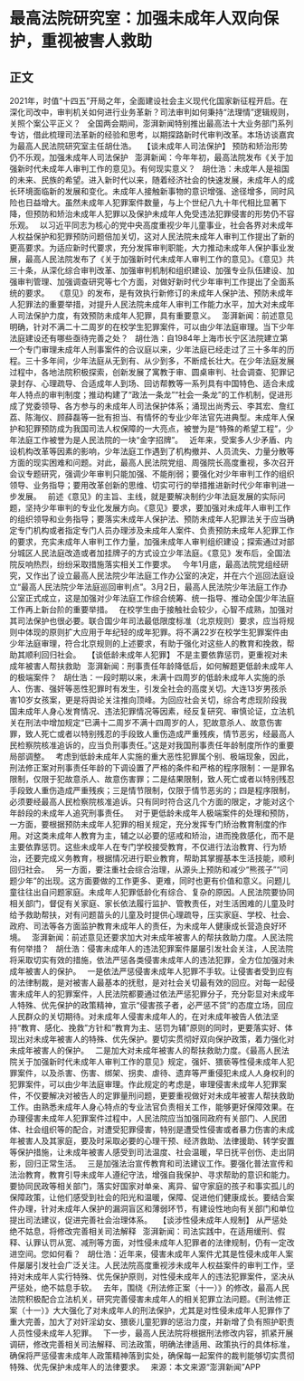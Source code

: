 # 最高法院研究室：加强未成年人双向保护，重视被害人救助
## 正文
2021年，时值“十四五”开局之年，全面建设社会主义现代化国家新征程开启。在深化司改中，审判机关如何进行业务革新？司法审判如何秉持“法理情”逻辑规则，关照个案公平正义？
 
全国两会期间，澎湃新闻特别推出最高法十大业务部门系列专访，借此梳理司法革新的经验和思考，以期探路新时代审判改革。本场访谈嘉宾为最高人民法院研究室主任胡仕浩。
 
【谈未成年人司法保护】
预防和矫治形势仍不乐观，加强未成年人司法保护
 
澎湃新闻：今年年初，最高法院发布《关于加强新时代未成年人审判工作的意见》。有何现实意义？
 
胡仕浩：未成年人是祖国的未来、民族的希望。进入新时代以来，随着经济社会的快速发展，未成年人的成长环境面临新的发展和变化。未成年人接触新事物的意识增强、途径增多，同时风险也日益增大。虽然未成年人犯罪案件数量，与上个世纪八九十年代相比显著下降，但预防和矫治未成年人犯罪以及保护未成年人免受违法犯罪侵害的形势仍不容乐观。
 
以习近平同志为核心的党中央高度重视少年儿童事业，社会各界对未成年人权益保护和犯罪预防问题倍加关切，这对人民法院未成年人审判工作提出了新的更高要求。为适应新时代要求，充分发挥审判职能，大力推动未成年人保护事业发展，最高人民法院发布了《关于加强新时代未成年人审判工作的意见》。《意见》共三十条，从深化综合审判改革、加强审判机制和组织建设、加强专业队伍建设、加强审判管理、加强调查研究等七个方面，对做好新时代少年审判工作提出了全面系统的要求。
 
《意见》的发布，是有效执行新修订的未成年人保护法、预防未成年人犯罪法的重要举措，对提升人民法院未成年人审判工作能力水平，加大对未成年人司法保护力度，有效预防未成年人犯罪，具有重要意义。
 
澎湃新闻：前述意见明确，针对不满二十二周岁的在校学生犯罪案件，可以由少年法庭审理。当下少年法庭建设还有哪些亟待完善之处？
 
胡仕浩：自1984年上海市长宁区法院建立第一个专门审理未成年人刑事案件的合议庭以来，少年法庭已经走过了三十多年的历程。三十多年间，少年法庭从无到有、从少到多，不断成长壮大。在少年法庭发展过程中，各地法院积极探索，创新发展了寓教于审、圆桌审判、社会调查、犯罪记录封存、心理疏导、合适成年人到场、回访帮教等一系列具有中国特色、适合未成年人特点的审判制度；推动构建了“政法一条龙”“社会一条龙”的工作机制，促进形成了党委领导、各方参与的未成年人司法保护体系；涌现出尚秀云、李其宏、詹红荔、陈海仪、顾薛磊等一批有担当、有情怀的专业少年法官先进典型。未成年人保护和犯罪预防成为我国司法人权保障的一大亮点，被誉为是“特殊的希望工程”，少年法庭工作被誉为是人民法院的一块“金字招牌”。
 
近年来，受案多人少矛盾、内设机构改革等因素的影响，少年法庭工作遇到了机构撤并、人员流失、力量分散等方面的现实困难和问题。对此，最高人民法院党组、周强院长高度重视，多次召开会议专题研究，强调少年审判只能加强、不能削弱；要强化对少年审判工作的组织领导、业务指导；要用改革创新的思维、切实可行的举措推进新时代少年审判进一步发展。
 
前述《意见》的主旨、主线，就是要解决制约少年法庭发展的实际问题，坚持少年审判的专业化发展方向。《意见》要求，要加强对未成年人审判工作的组织领导和业务指导；要落实未成年人保护法、预防未成年人犯罪法关于应当确定专门机构或者指定专门人员办理涉及未成年人案件、负责预防未成年人犯罪工作的要求，充实未成年人审判工作力量，加强未成年人审判组织建设；探索通过对部分城区人民法庭改造或者加挂牌子的方式设立少年法庭。《意见》发布后，全国法院反响热烈，纷纷采取措施落实相关工作要求。
 
今年1月底，最高法院党组经研究，又作出了设立最高人民法院少年法庭工作办公室的决定，并在六个巡回法庭设立“最高人民法院少年法庭巡回审判点”。3月2日，最高人民法院少年法庭工作办公室正式成立，这是加强对少年法庭工作综合统筹、统一指导、推动全国少年法庭工作再上新台阶的重要举措。
 
在校学生由于接触社会较少，心智不成熟，加强对其司法保护也很必要。联合国少年司法最低限度标准（北京规则）要求，应当将规则中体现的原则扩大应用于年纪轻的成年犯罪。将不满22岁在校学生犯罪案件由少年法庭审理，符合北京规则的上述要求，有助于强化对这些人的教育和挽救，帮助其顺利回归社会。
 
【谈低龄未成年人犯罪】
不是主要依靠惩罚，更重视对未成年被害人帮扶救助
 
澎湃新闻：刑事责任年龄降低后，如何解题更低龄未成年人的极端案件？
 
胡仕浩：一段时期以来，未满十四周岁的低龄未成年人实施的杀人、伤害、强奸等恶性犯罪时有发生，引发全社会的高度关切。大连13岁男孩杀害10岁女孩案，更是将舆论关注推向顶峰。为回应社会关切，综合考虑现阶段我国未成年人身心发育情况、违法犯罪情况等因素，经反复研究、审慎论证，立法机关在刑法中增加规定“已满十二周岁不满十四周岁的人，犯故意杀人、故意伤害罪，致人死亡或者以特别残忍的手段致人重伤造成严重残疾，情节恶劣，经最高人民检察院核准追诉的，应当负刑事责任。”这是对我国刑事责任年龄制度所作的重要局部调整。
 
考虑到低龄未成年人实施的重大恶性犯罪属个别、极端现象，因此，刑法修正案对刑事责任年龄的下调设置了严格的条件和严格的程序限制：一是罪名限制，仅限于犯故意杀人、故意伤害罪；二是结果限制，致人死亡或者以特别残忍手段致人重伤造成严重残疾；三是情节限制，仅限于情节恶劣的；四是程序限制，必须要经最高人民检察院核准追诉。只有同时符合这几个方面的限定，才能对这个年龄段的未成年人追究刑事责任。
 
对于更低龄未成年人极端案件的处理和预防，一方面，要根据预防未成年人犯罪的相关规定，充分发挥专门矫治教育制度的作用。对这类未成年人教育为主，辅之以必要的惩戒和矫治，进而挽救感化，而不是主要依靠惩罚。这些未成年人在专门学校接受教育，不仅进行法治教育、行为矫治，还要完成义务教育，根据情况进行职业教育，帮助其掌握基本生活技能，顺利回归社会。
 
另一方面，要注重社会综合治理，从源头上预防和减少“熊孩子”“问题少年”的出现。这方面要做的工作更多、更难，同时也更有价值和意义。问题儿童往往出自问题家庭。未成年人犯罪低龄化有综合、复杂的原因。人民法院要协同相关部门，督促有关家庭、家长依法履行监护、管教责任，对生活困难的儿童及时给予救助帮扶，对有问题苗头的儿童及时提供心理疏导，压实家庭、学校、社会、政府、司法等各方面监护教育未成年人的责任，为未成年人健康成长营造良好环境。
 
澎湃新闻：前述意见还要求加大对未成年被害人的帮扶救助力度。人民法院有何举措？
 
胡仕浩：侵害未成年人的违法犯罪案件屡屡引发社会关注，人民法院将采取切实有效的措施，依法严惩各类侵害未成年人的违法犯罪，全方位加强对未成年被害人的保护。
 
一是依法严惩侵害未成年人犯罪不手软。让侵害者受到应有的法律制裁，是对被害人最基本的抚慰，是对社会关切最有效的回应。对每一起侵害未成年人的犯罪案件，人民法院都要通过依法严惩犯罪分子，充分彰显对未成年人特殊、优先保护的政策精神，宣示“侵害孩子者，必严惩不贷”的态度立场，回应人民群众的关切期待。对未成年人侵害未成年人的，在对未成年被告人依法坚持“教育、感化、挽救”方针和“教育为主、惩罚为辅”原则的同时，更要落实好、体现出对未成年被害人的特殊、优先保护。要切实贯彻好双向保护政策，着力强化对未成年被害人的保护。
 
二是加大对未成年被害人的帮扶救助力度。《最高人民法院关于加强新时代未成年人审判工作的意见》规定，强奸、猥亵等性侵未成年人犯罪案件，以及杀害、伤害、绑架、拐卖、虐待、遗弃等严重侵犯未成人人身权利的犯罪案件，可以由少年法庭审理。作此规定的考虑是，审理侵害未成年人犯罪案件，不仅要解决对被告人的定罪量刑问题，更要重视做好对未成年被害人帮扶救助工作。由熟悉未成年人身心特点的专业法官负责相关工作，能够更好保障效果。在办理侵害未成年人犯罪案件过程中，人民法院应当加强同政府有关部门、人民团体、社会组织等的配合，对遭受犯罪侵害，特别是遭受性侵害或者暴力伤害的未成年被害人及其家庭，要及时采取必要的心理干预、经济救助、法律援助、转学安置等保护措施，让未成年被害人感受到司法温度、社会温暖，早日抚平创伤、走出阴影，回归正常生活。
 
三是加强法治宣传教育和司法建议工作。要强化普法宣传和法治教育，教育引导未成年人遵纪守法，增强自我保护、寻求帮助的意识和能力。要协同民政等相关部门，落实好国家对单亲、离异、留守家庭的孩子和事实孤儿的保障政策，让他们感受到社会的阳光和温暖，保障、促进他们健康成长。要结合案件办理，针对未成年人保护的漏洞盲区和薄弱环节，有建设性地向有关部门和单位提出司法建议，促进完善社会治理体系。
 
【谈涉性侵未成年人规制】
从严惩处绝不姑息，将修改完善相关司法解释
 
澎湃新闻：司法实践中，在适用缓刑、假释、认罪认罚从宽、减刑等方面，对性侵未成年人犯罪者的法律规制，仍有一定改进空间。您如何看？
 
胡仕浩：近年来，侵害未成年人案件尤其是性侵未成年人案件屡屡引发社会广泛关注。人民法院高度重视涉未成年人权益案件的审判工作，坚持对未成年人实行特殊、优先保护原则，对性侵未成年人的违法犯罪案件，坚决从严惩处，绝不姑息手软。
 
去年，围绕《刑法修正案（十一）》的修改，最高人民法院积极配合立法机关，研究完善侵害未成年人的相关犯罪立法问题。《刑法修正案（十一）》大大强化了对未成年人的刑法保护，尤其是对性侵未成年人犯罪作了重大完善，加大了对奸淫幼女、猥亵儿童犯罪的惩治力度，并新增了负有照护职责人员性侵未成年人犯罪。
 
下一步，最高人民法院将根据刑法修改内容，抓紧开展调研，修改完善相关司法解释、司法政策，明确法律适用、政策执行的具体标准，确保将严惩侵害未成年人政策精神落到实处，确保每一起案件的裁判能够切实贯彻特殊、优先保护未成年人的法律要求。
 
来源：本文来源“澎湃新闻”APP
